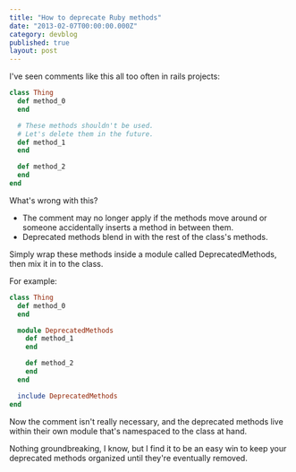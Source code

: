 ```yaml
---
title: "How to deprecate Ruby methods"
date: "2013-02-07T00:00:00.000Z"
category: devblog
published: true
layout: post
---
```


I've seen comments like this all too often in rails projects:

```ruby
class Thing
  def method_0
  end

  # These methods shouldn't be used.
  # Let's delete them in the future.
  def method_1
  end

  def method_2
  end
end
```

What's wrong with this?

- The comment may no longer apply if the methods move around or someone accidentally inserts a method in between them.
- Deprecated methods blend in with the rest of the class's methods.

Simply wrap these methods inside a module called DeprecatedMethods, then mix it in to the class.

For example:

```ruby
class Thing
  def method_0
  end

  module DeprecatedMethods
    def method_1
    end

    def method_2
    end
  end

  include DeprecatedMethods
end
```

Now the comment isn't really necessary, and the deprecated methods live within
their own module that's namespaced to the class at hand.

Nothing groundbreaking, I know, but I find it to be an easy win to keep your deprecated methods organized until they're eventually removed.
